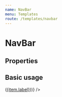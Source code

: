 ```yaml
---
name: NavBar
menu: Templates
route: /templates/navbar
---
```




# NavBar

## Properties

<Props of={NavBar} />

## Basic usage

<Playground>
  <NavBar
    navItems={[
    {
      "label": "Home",
      "url": "/",
      "target": "_top"
    },
    {
      "label": "Topic Icon",
      "url": "/templates/topic-icon",
      "target": "_top"
    }
  ].map((item) => (<a href={item.url}>{item.label}</a>))}
  />
</Playground>